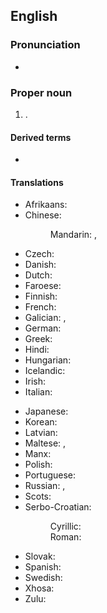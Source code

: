 ==English==
{{wikipedia}}

===Pronunciation===
* {{IPA|en|/ˈkeɪp ˌtaʊn/}}
{{rfap|en}}

===Proper noun===
{{en-proper noun}}

# {{place|en|legislative capital|c/South Africa}}.

====Derived terms====
* {{l|en|Capetonian}}

====Translations====
{{trans-top|legislative capital of South Africa}}
* Afrikaans: {{t+|af|Kaapstad}}
* Chinese:
*: Mandarin: {{t+|cmn|開普敦|sc=Hani}}, {{t+|cmn|开普敦|tr=Kāipǔdūn|sc=Hani}}
* Czech: {{t+|cs|Kapské Město|n}}
* Danish: {{t|da|Cape Town}}
* Dutch: {{t+|nl|Kaapstad|n}}
* Faroese: {{t|fo|Høvdastaður|m}}
* Finnish: {{t+|fi|Kapkaupunki}}
* French: {{t+|fr|Le Cap|m}}
* Galician: {{t+|gl|Cidade do Cabo|f}}, {{t+|gl|Capetón}}
* German: {{t|de|Kapstadt}}
* Greek: {{t|el|Κέηπ Τάουν|n}}
* Hindi: {{t|hi|केपटाउन}}
* Hungarian: {{t+|hu|Fokváros}}
* Icelandic: {{t|is|Höfðaborg|f}}
* Irish: {{t|ga|Baile na Rinne}}
* Italian: {{t+|it|Città del Capo|f}}
{{trans-mid}}
* Japanese: {{t|ja|ケープタウン|tr=Kēputaun}}
* Korean: {{t|ko|^케이프타운}}
* Latvian: {{t|lv|Keiptauna|f}}
* Maltese: {{t|mt|il-Belt Kapo}}, {{t|mt|Kejp Tawn}}
* Manx: {{t|gv|Balley ny Rheynn|m}}
* Polish: {{t+|pl|Kapsztad|m}}
* Portuguese: {{t+|pt|Cidade do Cabo}}
* Russian: {{t+|ru|Кейпта́ун|m}}, {{t+|ru|Ке́йптаун|m}}
* Scots: {{t|sco|Cape Toun}}
* Serbo-Croatian:
*: Cyrillic: {{t|sh|Кејптаун|m}}
*: Roman: {{t|sh|Kejptaun|m}}
* Slovak: {{t|sk|Kapské Mesto|n}}
* Spanish: {{t+|es|Ciudad del Cabo|f}}
* Swedish: {{t+|sv|Kapstaden}}
* Xhosa: {{t|xh|iKapa}}
* Zulu: {{t-needed|zu}}
{{trans-bottom}}